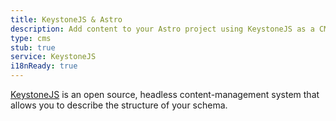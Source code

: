 ```yaml
---
title: KeystoneJS & Astro
description: Add content to your Astro project using KeystoneJS as a CMS
type: cms
stub: true
service: KeystoneJS
i18nReady: true
---
```


[KeystoneJS](https://keystonejs.com/) is an open source, headless content-management system that allows you to describe the structure of your schema.
